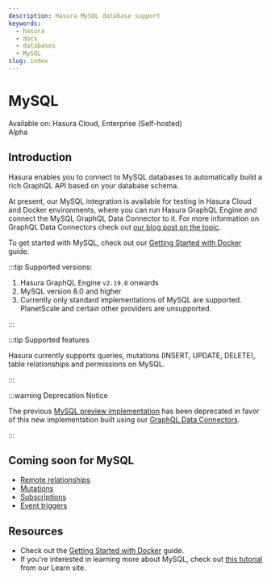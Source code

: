 ```yaml
---
description: Hasura MySQL database support
keywords:
  - hasura
  - docs
  - databases
  - MySQL
slug: index
---
```


# MySQL

<div className="badge-container">
  <div className="badge badge--primary heading-badge">Available on: Hasura Cloud, Enterprise (Self-hosted)</div>
  <div className="badge badge-gray heading-badge">Alpha</div>
</div>

## Introduction

Hasura enables you to connect to MySQL databases to automatically build a rich GraphQL API based on your database
schema.

At present, our MySQL integration is available for testing in Hasura Cloud and Docker environments, where you can run
Hasura GraphQL Engine and connect the MySQL GraphQL Data Connector to it. For more information on GraphQL Data
Connectors check out [our blog post on the topic](https://hasura.io/blog/hasura-graphql-data-connectors/).

To get started with MySQL, check out our [Getting Started with Docker](/databases/mysql/docker.mdx) guide.

:::tip Supported versions:

1.  Hasura GraphQL Engine `v2.19.0` onwards
2.  MySQL version 8.0 and higher
3.  Currently only standard implementations of MySQL are supported. PlanetScale and certain other providers are
unsupported.

:::

:::tip Supported features

Hasura currently supports queries, mutations (INSERT, UPDATE, DELETE), table relationships and permissions on MySQL.

:::

:::warning Deprecation Notice

The previous [MySQL preview implementation](/databases/mysql/deprecated/index.mdx) has been deprecated in favor of this
new implementation built using our [GraphQL Data Connectors](https://hasura.io/blog/hasura-graphql-data-connectors/).

:::

## Coming soon for MySQL

- [Remote relationships](/remote-schemas/remote-relationships/index.mdx)
- [Mutations](/mutations/index.mdx)
- [Subscriptions](/subscriptions/index.mdx)
- [Event triggers](/event-triggers/index.mdx)

## Resources

- Check out the [Getting Started with Docker](/databases/mysql/docker.mdx) guide.
- If you're interested in learning more about MySQL, check out
  [this tutorial](https://hasura.io/learn/database/mysql/introduction/) from our Learn site.
